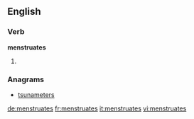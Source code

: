 ==English==

===Verb===
'''menstruates'''

# {{third-person singular of|menstruate}}

===Anagrams===
* [[tsunameters#English|tsunameters]]

[[de:menstruates]]
[[fr:menstruates]]
[[it:menstruates]]
[[vi:menstruates]]